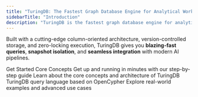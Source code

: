 ```yaml
---
title: "TuringDB: The Fastest Graph Database Engine for Analytical Workloads"
sidebarTitle: "Introduction"
description: "TuringDB is the fastest graph database engine for analytical, AI-driven, and read-intensive workloads"
---
```


Built with a cutting-edge column-oriented architecture, version-controlled storage, and zero-locking execution, TuringDB gives you **blazing-fast queries**, **snapshot isolation**, and **seamless integration** with modern AI pipelines.

<CardGroup cols={2}>
  <Card icon="rocket" href="/quickstart" cta="Get Started">
    Get Started
  </Card>
  <Card icon="book-open" href="/concepts" cta="Core Concepts">
    Core Concepts
  </Card>
</CardGroup>

<CardGroup cols={2}>
  <Card title="Quickstart" href="/quickstart" img="images/rocket.png">
    Get up and running in minutes with our step-by-step guide
  </Card>
  <Card title="TuringDB Concepts & Architecture" href="/concepts/overview" img="images/tree.png">
    Learn about the core concepts and architecture of TuringDB
  </Card>
  <Card title="Query & Search Language" href="/query/cypher_subset" img="images/query.png">
    TuringDB query language based on OpenCypher
  </Card>
  <Card title="Examples" img="images/infra.png">
    Explore real-world examples and advanced use cases
  </Card>
</CardGroup>